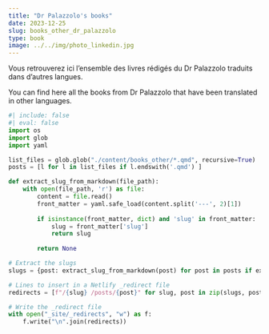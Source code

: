 ```yaml
---
title: "Dr Palazzolo's books"
date: 2023-12-25
slug: books_other_dr_palazzolo
type: book
image: ../../img/photo_linkedin.jpg
---
```


Vous retrouverez ici l'ensemble des livres rédigés du Dr Palazzolo traduits dans d'autres langues.

You can find here all the books from Dr Palazzolo that have been translated in other languages.

::: {#sample-listings}
:::

```python
#| include: false
#| eval: false
import os
import glob
import yaml

list_files = glob.glob("./content/books_other/*.qmd", recursive=True)  # Quid d'un chemin partiel ?
posts = [l for l in list_files if l.endswith('.qmd') ]

def extract_slug_from_markdown(file_path):
    with open(file_path, 'r') as file:
        content = file.read()
        front_matter = yaml.safe_load(content.split('---', 2)[1])
        
        if isinstance(front_matter, dict) and 'slug' in front_matter:
            slug = front_matter['slug']
            return slug
        
        return None

# Extract the slugs
slugs = {post: extract_slug_from_markdown(post) for post in posts if extract_slug_from_markdown(post) is not None}

# Lines to insert in a Netlify _redirect file
redirects = [f"/{slug} /posts/{post}" for slug, post in zip(slugs, posts)]

# Write the _redirect file
with open("_site/_redirects", "w") as f:
    f.write("\n".join(redirects))

```

